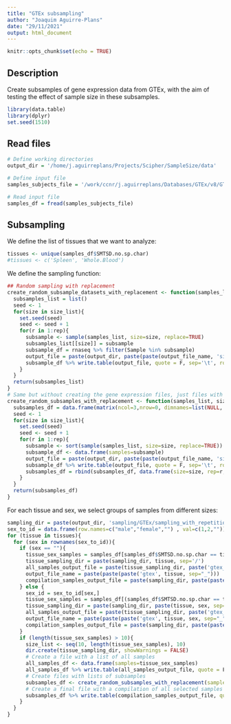 ```yaml
---
title: "GTEx subsampling"
author: "Joaquim Aguirre-Plans"
date: "29/11/2021"
output: html_document
---
```


```r
knitr::opts_chunk$set(echo = TRUE)
```

## Description

Create subsamples of gene expression data from GTEx, with the aim of testing the effect of sample size in these subsamples.

```r
library(data.table)
library(dplyr)
set.seed(1510)
```

## Read files

```r
# Define working directories
output_dir = '/home/j.aguirreplans/Projects/Scipher/SampleSize/data'

# Define input file
samples_subjects_file = '/work/ccnr/j.aguirreplans/Databases/GTEx/v8/GTEx_Annotations_SamplesSubjectsMerged.txt'

```

```r
# Read input file
samples_df = fread(samples_subjects_file)

```

## Subsampling

We define the list of tissues that we want to analyze:

```r
tissues <- unique(samples_df$SMTSD.no.sp.char)
#tissues <- c('Spleen', 'Whole.Blood')
```

We define the sampling function:

```r
## Random sampling with replacement
create_random_subsample_datasets_with_replacement <- function(samples_list, size_list, rep, rnaseq, output_dir, output_file_name){
  subsamples_list = list()
  seed <- 1
  for(size in size_list){
    set.seed(seed)
    seed <- seed + 1
    for(r in 1:rep){
      subsample <- sample(samples_list, size=size, replace=TRUE)
      subsamples_list[[size]] = subsample
      subsample_df = rnaseq %>% filter(Sample %in% subsample)
      output_file = paste(output_dir, paste(paste(output_file_name, 'size', size, 'rep', r, sep='_'), '.txt', sep=''), sep='/')
      subsample_df %>% write.table(output_file, quote = F, sep='\t', row.names = F, col.names = T)
    }
  }
  return(subsamples_list)
}
# Same but without creating the gene expression files, just files with samples
create_random_subsamples_with_replacement <- function(samples_list, size_list, rep, output_dir, output_file_name){
  subsamples_df = data.frame(matrix(ncol=3,nrow=0, dimnames=list(NULL, c("size", "rep", "samples"))))
  seed <- 1
  for(size in size_list){
    set.seed(seed)
    seed <- seed + 1
    for(r in 1:rep){
      subsample <- sort(sample(samples_list, size=size, replace=TRUE))
      subsample_df <- data.frame(samples=subsample)
      output_file = paste(output_dir, paste(paste(output_file_name, 'size', size, 'rep', r, sep='_'), '.txt', sep=''), sep='/')
      subsample_df %>% write.table(output_file, quote = F, sep='\t', row.names = F, col.names = T)
      subsamples_df = rbind(subsamples_df, data.frame(size=size, rep=r, samples=paste(subsample, collapse = ';')))
    }
  }
  return(subsamples_df)
}
```

For each tissue and sex, we select groups of samples from different sizes:

```r
sampling_dir = paste(output_dir, 'sampling/GTEx/sampling_with_repetition', sep='/')
sex_to_id = data.frame(row.names=c("male","female","") , val=c(1,2,""))
for (tissue in tissues){
  for (sex in rownames(sex_to_id)){
    if (sex == ""){
      tissue_sex_samples = samples_df[samples_df$SMTSD.no.sp.char == tissue,]$SAMPID
      tissue_sampling_dir = paste(sampling_dir, tissue, sep='/')
      all_samples_output_file = paste(tissue_sampling_dir, paste('gtex_', tissue, '_all_samples.txt', sep=''), sep='/')
      output_file_name = paste(paste(paste('gtex', tissue, sep="_")))
      compilation_samples_output_file = paste(sampling_dir, paste(paste('gtex', tissue, sep="_"), '.txt', sep=''), sep='/')
    } else {
      sex_id = sex_to_id[sex,]
      tissue_sex_samples = samples_df[(samples_df$SMTSD.no.sp.char == tissue) & (samples_df$SEX == sex_id),]$SAMPID
      tissue_sampling_dir = paste(sampling_dir, paste(tissue, sex, sep="_"), sep='/')
      all_samples_output_file = paste(tissue_sampling_dir, paste('gtex_', tissue, '_', sex, '_all_samples.txt', sep=''), sep='/')
      output_file_name = paste(paste(paste('gtex', tissue, sex, sep="_")))
      compilation_samples_output_file = paste(sampling_dir, paste(paste('gtex', tissue, sex, sep="_"), '.txt', sep=''), sep='/')
    }
    if (length(tissue_sex_samples) > 10){
      size_list <- seq(10, length(tissue_sex_samples), 10)
      dir.create(tissue_sampling_dir, showWarnings = FALSE)
      # Create a file with a list of all samples
      all_samples_df <- data.frame(samples=tissue_sex_samples)
      all_samples_df %>% write.table(all_samples_output_file, quote = F, sep='\t', row.names = F, col.names = T)
      # Create files with lists of subsamples
      subsamples_df <- create_random_subsamples_with_replacement(samples_list=tissue_sex_samples, size_list=size_list, rep=10, output_dir=tissue_sampling_dir, output_file_name=output_file_name)
      # Create a final file with a compilation of all selected samples for the same tissue
      subsamples_df %>% write.table(compilation_samples_output_file, quote = F, sep='\t', row.names = F, col.names = T)
    }
  }
}
```

